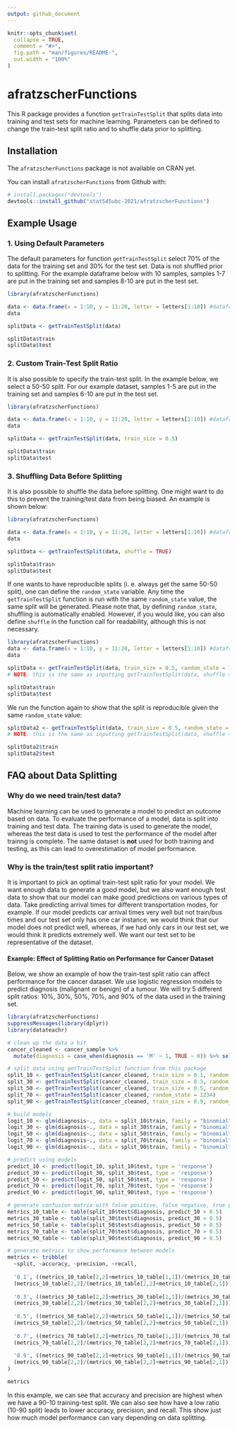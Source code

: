 ```yaml
---
output: github_document
---
```


<!-- README.md is generated from README.Rmd. Please edit that file -->

```r
knitr::opts_chunk$set(
  collapse = TRUE,
  comment = "#>",
  fig.path = "man/figures/README-",
  out.width = "100%"
)
```

# afratzscherFunctions

<!-- badges: start -->
<!-- badges: end -->

This R package provides a function `getTrainTestSplit` that splits data into training and test sets for machine learning. Parameters can be defined to change the train-test split ratio and to shuffle data prior to splitting. 

## Installation
The `afratzscherFunctions` package is not available on CRAN yet.

You can install `afratzscherFunctions` from Github with: 
``` r
# install.packages("devtools")
devtools::install_github("stat545ubc-2021/afratzscherFunctions")
```

## Example Usage

### 1. Using Default Parameters
The default parameters for function `getTrainTestSplit` select 70% of the data for the training set and 30% for the test set. Data is not shuffled prior to splitting. For the example dataframe below with 10 samples, samples 1-7 are put in the training set and samples 8-10 are put in the test set.  

```r
library(afratzscherFunctions)

data <- data.frame(x = 1:10, y = 11:20, letter = letters[1:10]) #dataframe with instances 1-10
data

splitData <- getTrainTestSplit(data) 

splitData$train
splitData$test
```

### 2. Custom Train-Test Split Ratio

It is also possible to specify the train-test split. In the example below, we select a 50-50 split. For our example dataset, samples 1-5 are put in the training set and samples 6-10 are put in the test set.  

```r
library(afratzscherFunctions)

data <- data.frame(x = 1:10, y = 11:20, letter = letters[1:10]) #dataframe with instances 1-10
data

splitData <- getTrainTestSplit(data, train_size = 0.5) 

splitData$train
splitData$test
```

### 3. Shuffling Data Before Splitting
It is also possible to shuffle the data before splitting. One might want to do this to prevent the training/test data from being biased. An example is shown below:

```r
library(afratzscherFunctions)

data <- data.frame(x = 1:10, y = 11:20, letter = letters[1:10]) #dataframe with instances 1-10
data

splitData <- getTrainTestSplit(data, shuffle = TRUE) 

splitData$train
splitData$test
```

If one wants to have reproducible splits (i. e. always get the same 50-50 split), one can define the `random_state` variable. Any time the `getTrainTestSplit` function is run with the same `random_state` value, the same split will be generated. Please note that, by defining `random_state`, shuffling is automatically enabled. However, if you would like, you can also define `shuffle` in the function call for readability, although this is not necessary.

``` r
library(afratzscherFunctions)
data <- data.frame(x = 1:10, y = 11:20, letter = letters[1:10]) #dataframe with instances 1-10
data

splitData <- getTrainTestSplit(data, train_size = 0.5, random_state = 123) 
# NOTE: this is the same as inputting getTrainTestSplit(data, shuffle = TRUE, random_state = 123) 

splitData$train
splitData$test
```

We run the function again to show that the split is reproducible given the same `random_state` value:

```r
splitData2 <- getTrainTestSplit(data, train_size = 0.5, random_state = 123) 
# NOTE: this is the same as inputting getTrainTestSplit(data, shuffle = TRUE, random_state = 123) 

splitData2$train
splitData2$test
```

## FAQ about Data Splitting 

### Why do we need train/test data? 
Machine learning can be used to generate a model to predict an outcome based on data. To evaluate the performance of a model, data is split into training and test data. The training data is used to generate the model, whereas the test data is used to test the performance of the model after trainng is complete. The same dataset is **not** used for both training and testing, as this can lead to overestimation of model performance. 

### Why is the train/test split ratio important?
It is important to pick an optimal train-test split ratio for your model. We want enough data to generate a good model, but we also want enough test data to show that our model can make good predictions on various types of data. Take predicting arrival times  for different transportation modes, for example. If our model predicts car arrival times very well but not train/bus times and our test set only has one car instance, we would think that our model does not predict well, whereas, if we had only cars in our test set, we would think it predicts extremely well. We want our test set to be representative of the dataset.

#### Example: Effect of Splitting Ratio on Performance for Cancer Dataset

Below, we show an example of how the train-test split ratio can affect performance for the cancer dataset. We use logistic regression models to predict diagnosis (malignant or benign) of a tumour. We will try 5 different split ratios: 10%, 30%, 50%, 70%, and 90% of the data used in the training set.


```r
library(afratzscherFunctions)
suppressMessages(library(dplyr))
library(datateachr)

# clean up the data a bit
cancer_cleaned <- cancer_sample %>%
  mutate(diagnosis = case_when(diagnosis == 'M' ~ 1, TRUE ~ 0)) %>% select(-c(ID))

# split data using getTrainTestSplit function from this package
split_10 <- getTrainTestSplit(cancer_cleaned, train_size = 0.1, random_state = 1234)
split_30 <- getTrainTestSplit(cancer_cleaned, train_size = 0.3, random_state = 1234)
split_50 <- getTrainTestSplit(cancer_cleaned, train_size = 0.5, random_state = 1234)
split_70 <- getTrainTestSplit(cancer_cleaned, random_state = 1234)
split_90 <- getTrainTestSplit(cancer_cleaned, train_size = 0.9, random_state = 1234)

# build models
logit_10 <- glm(diagnosis~., data = split_10$train, family = "binomial")
logit_30 <- glm(diagnosis~., data = split_30$train, family = "binomial")
logit_50 <- glm(diagnosis~., data = split_50$train, family = "binomial")
logit_70 <- glm(diagnosis~., data = split_70$train, family = "binomial")
logit_90 <- glm(diagnosis~., data = split_90$train, family = "binomial")

# predict using models
predict_10 <- predict(logit_10, split_10$test, type = 'response')
predict_30 <- predict(logit_30, split_30$test, type = 'response')
predict_50 <- predict(logit_50, split_50$test, type = 'response')
predict_70 <- predict(logit_70, split_70$test, type = 'response')
predict_90 <- predict(logit_90, split_90$test, type = 'response')

# generate confusion matrix with false positive, false negative, true postiive, true negative counts
metrics_10_table <- table(split_10$test$diagnosis, predict_10 > 0.5)
metrics_30_table <- table(split_30$test$diagnosis, predict_30 > 0.5)
metrics_50_table <- table(split_50$test$diagnosis, predict_50 > 0.5)
metrics_70_table <- table(split_70$test$diagnosis, predict_70 > 0.5)
metrics_90_table <- table(split_90$test$diagnosis, predict_90 > 0.5)

# generate metrics to show performance between models
metrics <- tribble(
  ~split, ~accuracy, ~precision, ~recall,
  
  '0.1', ((metrics_10_table[2,2]+metrics_10_table[1,1])/(metrics_10_table[2,2]+metrics_10_table[1,2]+metrics_10_table[2,1]+metrics_10_table[1,1])), (metrics_10_table[2,2]/(metrics_10_table[2,2]+metrics_10_table[1,2])), 
  (metrics_10_table[2,2]/(metrics_10_table[2,2]+metrics_10_table[2,1])),
  
  '0.3', ((metrics_30_table[2,2]+metrics_30_table[1,1])/(metrics_30_table[2,2]+metrics_30_table[1,2]+metrics_30_table[2,1]+metrics_30_table[1,1])), (metrics_30_table[2,2]/(metrics_30_table[2,2]+metrics_30_table[1,2])), 
  (metrics_30_table[2,2]/(metrics_30_table[2,2]+metrics_30_table[2,1])),
  
  '0.5', ((metrics_50_table[2,2]+metrics_50_table[1,1])/(metrics_50_table[2,2]+metrics_50_table[1,2]+metrics_50_table[2,1]+metrics_50_table[1,1])), (metrics_50_table[2,2]/(metrics_50_table[2,2]+metrics_50_table[1,2])), 
  (metrics_50_table[2,2]/(metrics_50_table[2,2]+metrics_50_table[2,1])),
  
  '0.7', ((metrics_70_table[2,2]+metrics_70_table[1,1])/(metrics_70_table[2,2]+metrics_70_table[1,2]+metrics_70_table[2,1]+metrics_70_table[1,1])), (metrics_70_table[2,2]/(metrics_70_table[2,2]+metrics_70_table[1,2])), 
  (metrics_70_table[2,2]/(metrics_70_table[2,2]+metrics_70_table[2,1])),
  
  '0.9', ((metrics_90_table[2,2]+metrics_90_table[1,1])/(metrics_90_table[2,2]+metrics_90_table[1,2]+metrics_90_table[2,1]+metrics_90_table[1,1])), (metrics_90_table[2,2]/(metrics_90_table[2,2]+metrics_90_table[1,2])), 
  (metrics_90_table[2,2]/(metrics_90_table[2,2]+metrics_90_table[2,1]))
)

metrics

```

In this example, we can see that accuracy and precision are highest when we have a 90-10 training-test split. We can also see how have a low ratio (10-90 split) leads to lower accuracy, precision, and recall. This show just how much model performance can vary depending on data splitting.


